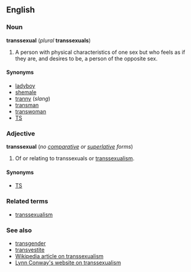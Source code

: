 ==English==
===Noun===
'''transsexual''' (''plural'' '''transsexuals''')

#A person with physical characteristics of one sex but who feels as if they are, and desires to be, a person of the opposite sex.

====Synonyms====
*[[ladyboy]]
*[[shemale]]
*[[tranny]] (''slang'')
*[[transman]]
*[[transwoman]]
*[[TS]]

===Adjective===
'''transsexual''' (''no [[comparative]] or [[superlative]] forms'')

#Of or relating to transsexuals or [[transsexualism]].

====Synonyms====
*[[TS]]

===Related terms===
*[[transsexualism]]

===See also===
*[[transgender]]
*[[transvestite]]
*[[w:Transsexualism|Wikipedia article on transsexualism]]
*[http://ai.eecs.umich.edu/people/conway/conway.html Lynn Conway's website on transsexualism]